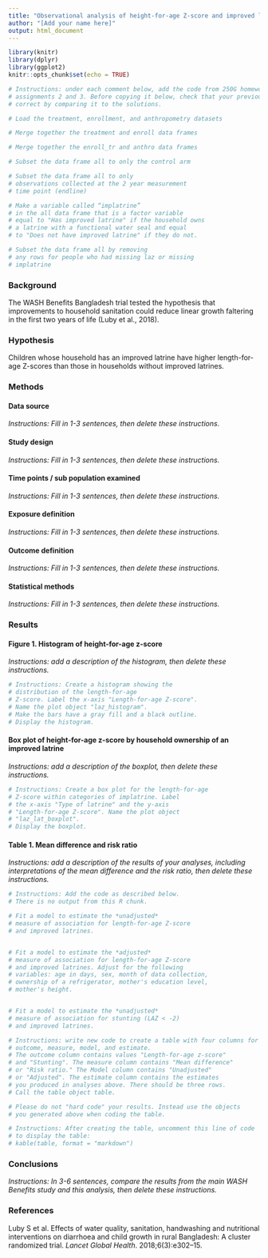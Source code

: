 ```yaml
---
title: "Observational analysis of height-for-age Z-score and improved latrine ownership"
author: "[Add your name here]"
output: html_document
---
```


```r

library(knitr)
library(dplyr)
library(ggplot2)
knitr::opts_chunk$set(echo = TRUE)

# Instructions: under each comment below, add the code from 250G homework
# assignments 2 and 3. Before copying it below, check that your previous code 
# correct by comparing it to the solutions. 

# Load the treatment, enrollment, and anthropometry datasets 

# Merge together the treatment and enroll data frames

# Merge together the enroll_tr and anthro data frames

# Subset the data frame all to only the control arm

# Subset the data frame all to only
# observations collected at the 2 year measurement
# time point (endline)

# Make a variable called “implatrine” 
# in the all data frame that is a factor variable
# equal to "Has improved latrine" if the household owns 
# a latrine with a functional water seal and equal
# to "Does not have improved latrine" if they do not. 

# Subset the data frame all by removing
# any rows for people who had missing laz or missing
# implatrine


```


### Background
The WASH Benefits Bangladesh trial tested the hypothesis that improvements to household sanitation could reduce linear growth faltering in the first two years of life (Luby et al., 2018). 

### Hypothesis
Children whose household has an improved latrine have higher length-for-age Z-scores than those in households without improved latrines.

### Methods

#### Data source
*Instructions: Fill in 1-3 sentences, then delete these instructions.*

#### Study design
*Instructions: Fill in 1-3 sentences, then delete these instructions.*

#### Time points / sub population examined
*Instructions: Fill in 1-3 sentences, then delete these instructions.*

#### Exposure definition
*Instructions: Fill in 1-3 sentences, then delete these instructions.*

#### Outcome definition
*Instructions: Fill in 1-3 sentences, then delete these instructions.*

#### Statistical methods
*Instructions: Fill in 1-3 sentences, then delete these instructions.*

### Results

#### Figure 1. Histogram of height-for-age z-score 

*Instructions: add a description of the histogram, then delete these instructions.*

```r
# Instructions: Create a histogram showing the 
# distribution of the length-for-age
# Z-score. Label the x-axis "Length-for-age Z-score".
# Name the plot object "laz_histogram". 
# Make the bars have a gray fill and a black outline. 
# Display the histogram. 
```

#### Box plot of height-for-age z-score by household ownership of an improved latrine

*Instructions: add a description of the boxplot, then delete these instructions.*

```r
# Instructions: Create a box plot for the length-for-age 
# Z-score within categories of implatrine. Label
# the x-axis "Type of latrine" and the y-axis 
# "Length-for-age Z-score". Name the plot object
# "laz_lat_boxplot". 
# Display the boxplot. 

```


#### Table 1. Mean difference and risk ratio 

*Instructions: add a description of the results of your analyses, including interpretations of the mean difference and the risk ratio, then delete these instructions.*

```r
# Instructions: Add the code as described below. 
# There is no output from this R chunk. 

# Fit a model to estimate the *unadjusted*
# measure of association for length-for-age Z-score  
# and improved latrines. 


# Fit a model to estimate the *adjusted*
# measure of association for length-for-age Z-score  
# and improved latrines. Adjust for the following
# variables: age in days, sex, month of data collection, 
# ownership of a refrigerator, mother's education level, 
# mother's height. 


# Fit a model to estimate the *unadjusted*
# measure of association for stunting (LAZ < -2)
# and improved latrines. 

```

```r
# Instructions: write new code to create a table with four columns for 
# outcome, measure, model, and estimate. 
# The outcome column contains values "Length-for-age z-score" 
# and "Stunting". The measure column contains "Mean difference"
# or "Risk ratio." The Model column contains "Unadjusted" 
# or "Adjusted". The estimate column contains the estimates
# you produced in analyses above. There should be three rows. 
# Call the table object table. 

# Please do not "hard code" your results. Instead use the objects 
# you generated above when coding the table. 

# Instructions: After creating the table, uncomment this line of code
# to display the table: 
# kable(table, format = "markdown")

```

### Conclusions
*Instructions: In 3-6 sentences, compare the results from the main WASH Benefits study and this analysis, then delete these instructions.*

### References
Luby S et al. Effects of water quality, sanitation, handwashing and nutritional interventions on diarrhoea and child growth in rural Bangladesh: A cluster randomized trial. *Lancet Global Health*. 2018;6(3):e302–15. 



